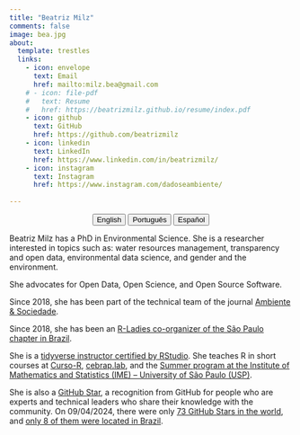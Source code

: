 ```yaml
---
title: "Beatriz Milz"
comments: false
image: bea.jpg
about:
  template: trestles
  links:
    - icon: envelope
      text: Email
      href: mailto:milz.bea@gmail.com
    # - icon: file-pdf
    #   text: Resume
    #   href: https://beatrizmilz.github.io/resume/index.pdf  
    - icon: github
      text: GitHub
      href: https://github.com/beatrizmilz
    - icon: linkedin
      text: LinkedIn
      href: https://www.linkedin.com/in/beatrizmilz/  
    - icon: instagram
      text: Instagram
      href: https://www.instagram.com/dadoseambiente/   
      
---
```


<center>

::: {.btn-group role="group" aria-label="About"}
<a href="about.html"> <button type="button" class="btn btn-primary me-md-2 btn-sm">English</button></a> <a href="about-pt.html"> <button type="button" class="btn btn-primary me-md-2 btn-sm">Português</button></a> <a href="about-es.html"><button type="button" class="btn btn-primary me-md-2 btn-sm">Español</button></a>
:::

</center>

::: {#hero-heading}

Beatriz Milz has a PhD in Environmental Science. She is a researcher interested in topics such as: water resources management, transparency and open data, environmental data science, and gender and the environment.

She advocates for Open Data, Open Science, and Open Source Software. 

Since 2018, she has been part of the technical team of the journal [Ambiente & Sociedade](https://www.scielo.br/j/asoc/).

Since 2018, she has been an [R-Ladies co-organizer of the São Paulo chapter in Brazil](https://rladies-sp.org/).

She is a [tidyverse instructor certified by RStudio](https://education.rstudio.com/trainers/people/milz+beatriz/). She teaches R in short courses at [Curso-R](https://curso-r.com/), [cebrap.lab](https://cebrap.org.br/cebrap-lab/im), and the [Summer program at the Institute of Mathematics and Statistics (IME) – University of São Paulo (USP)](https://www.ime.usp.br/verao/).

She is also a [GitHub Star](https://stars.github.com/profiles/beatrizmilz/), a recognition from GitHub for people who are experts and technical leaders who share their knowledge with the community. On 09/04/2024, there were only [73 GitHub Stars in the world](https://stars.github.com/profiles/),  and [only 8 of them were located in Brazil](https://stars.github.com/profiles/?country=Brazil).

:::
